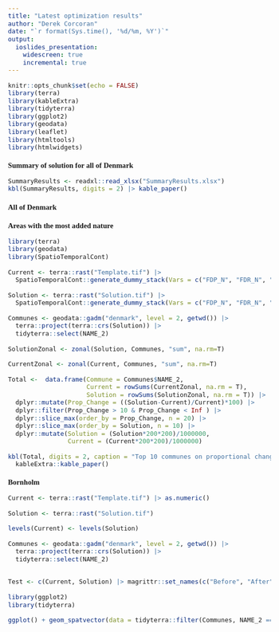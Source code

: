 ```yaml
---
title: "Latest optimization results"
author: "Derek Corcoran"
date: "`r format(Sys.time(), '%d/%m, %Y')`"
output:
  ioslides_presentation:
    widescreen: true
    incremental: true
---
```


```r
knitr::opts_chunk$set(echo = FALSE)
library(terra)
library(kableExtra)
library(tidyterra)
library(ggplot2)
library(geodata)
library(leaflet)
library(htmltools)
library(htmlwidgets)
```

## Summary of solution for all of Denmark

```r
SummaryResults <- readxl::read_xlsx("SummaryResults.xlsx")
kbl(SummaryResults, digits = 2) |> kable_paper()
```


## All of Denmark

<!-- Leaflet CSS and JavaScript -->
<link rel="stylesheet" href="http://cdn.leafletjs.com/leaflet-0.7.5/leaflet.css" />
<script src="http://cdn.leafletjs.com/leaflet-0.7.5/leaflet.js"></script>

<style>
    body, table, tr, td, th, div, h1, h2, input { font-family: "Calibri", "Trebuchet MS", "Ubuntu", Serif; font-size: 11pt; }
    #map { position:absolute; top:0; bottom:0; width:90%; } /* full size */
    .ctl {
        padding: 2px 10px 2px 10px;
        background: white;
        background: rgba(255,255,255,0.9);
        box-shadow: 0 0 15px rgba(0,0,0,0.2);
        border-radius: 5px;
        text-align: right;
    }
    .title {
        font-size: 18pt;
        font-weight: bold;
    }
    .src {
        font-size: 10pt;
    }
    .legend {
        background: white;
        padding: 6px 8px;
        font-size: 12px;
        line-height: 18px;
        color: #555;
    }
    .legend i {
        width: 18px;
        height: 18px;
        float: left;
        margin-right: 8px;
        opacity: 0.7;
    }
</style>

<div id="map"></div>

<script>
/* **** Leaflet **** */
var DarkMatter = L.tileLayer('https://cartodb-basemaps-{s}.global.ssl.fastly.net/dark_all/{z}/{x}/{y}.png', {
    attribution: '&copy; <a href="https://carto.com/attributions">CARTO</a>'
});

// Base layers
var osm = L.tileLayer('http://{s}.tile.osm.org/{z}/{x}/{y}.png', {attribution: '&copy; <a href="http://osm.org/copyright">OpenStreetMap</a> contributors'});

var cartodb = L.tileLayer('http://{s}.basemaps.cartocdn.com/light_all/{z}/{x}/{y}.png', {attribution: '&copy; <a href="http://www.openstreetmap.org/copyright">OpenStreetMap</a> contributors, &copy; <a href="http://cartodb.com/attributions">CartoDB</a>'});

// White background
var white = L.tileLayer("data:image/png;base64,iVBORw0KGgoAAAANSUhEUgAAAQAAAAEAAQMAAABmvDolAAAAA1BMVEX///+nxBvIAAAAH0lEQVQYGe3BAQ0AAADCIPunfg43YAAAAAAAAAAA5wIhAAAB9aK9BAAAAABJRU5ErkJggg==");

// Overlay layers (TMS)
var lyr = L.tileLayer('./{z}/{x}/{y}.png', {tms: true, opacity: 0.7, attribution: ""});

// Map
var map = L.map('map', {
    center: [56.08179712158155, 11.738158813369875],
    zoom: 20,
    minZoom: 7,
    maxZoom: 20,
    layers: [osm]
});

var basemaps = {
    "OpenStreetMap": osm, 
    "CartoDB Positron": cartodb, 
    "Dark matter": DarkMatter, 
    "Without background": white
};

var overlaymaps = {
    "Layer": lyr
};

// Title
var title = L.control();
title.onAdd = function(map) {
    this._div = L.DomUtil.create('div', 'ctl title');
    this.update();
    return this._div;
};
title.update = function(props) {
    this._div.innerHTML = "Sols";
};
title.addTo(map);

// Note
var src = 'Generated by <a href="http://www.klokan.cz/projects/gdal2tiles/">GDAL2Tiles</a>, Copyright &copy; 2008 <a href="http://www.klokan.cz/">Klokan Petr Pridal</a>,  <a href="http://www.gdal.org/">GDAL</a> &amp; <a href="http://www.osgeo.org/">OSGeo</a> <a href="http://code.google.com/soc/">GSoC</a>';
var note = L.control({position: 'bottomleft'});
note.onAdd = function(map) {
    this._div = L.DomUtil.create('div', 'ctl src');
    this.update();
    return this._div;
};
note.update = function(props) {
    this._div.innerHTML = src;
};
note.addTo(map);

// Add base layers with collapsible control enabled
L.control.layers(basemaps, overlaymaps, {collapsed: true}).addTo(map);

// Fit to overlay bounds (SW and NE points with (lat, lon))
map.fitBounds([[54.350986203547414, 15.597242237512058], [57.81260803961569, 7.879075389227694]]);


// Add color scale legend
var colorScale = ["#01665e", "#35978f", "#80cdc1", "#c7eae5", "#f6e8c3", "#dfc27d", "#bf812d", "#8c510a"];
var categories = ["FDP", "FDR", "FWP", "FWR", "ODP", "ODR", "OWP", "OWR"];

var legend = L.control({position: 'bottomright'});

legend.onAdd = function(map) {
    var div = L.DomUtil.create('div', 'legend');
    // Loop through categories and colors to generate labels
    for (var i = 0; i < categories.length; i++) {
        div.innerHTML +=
            '<i style="background:' + colorScale[i] + '"></i> ' +
            categories[i] + '<br>';
    }
    return div;
};

legend.addTo(map);
</script>




## Areas with the most added nature

```r
library(terra)
library(geodata)
library(SpatioTemporalCont)

Current <- terra::rast("Template.tif") |>
  SpatioTemporalCont::generate_dummy_stack(Vars = c("FDP_N", "FDR_N", "FWP_N", "FWR_N", "ODP_N", "ODR_N", "OWP_N", "OWR_N "))

Solution <- terra::rast("Solution.tif") |>
  SpatioTemporalCont::generate_dummy_stack(Vars = c("FDP_N", "FDR_N", "FWP_N", "FWR_N", "ODP_N", "ODR_N", "OWP_N", "OWR_N "))

Communes <- geodata::gadm("denmark", level = 2, getwd()) |>
  terra::project(terra::crs(Solution)) |>
  tidyterra::select(NAME_2)

SolutionZonal <- zonal(Solution, Communes, "sum", na.rm=T)

CurrentZonal <- zonal(Current, Communes, "sum", na.rm=T)

Total <-  data.frame(Commune = Communes$NAME_2,
                     Current = rowSums(CurrentZonal, na.rm = T),
                     Solution = rowSums(SolutionZonal, na.rm = T)) |>
  dplyr::mutate(Prop_Change = ((Solution-Current)/Current)*100) |>
  dplyr::filter(Prop_Change > 10 & Prop_Change < Inf ) |>
  dplyr::slice_max(order_by = Prop_Change, n = 20) |>
  dplyr::slice_max(order_by = Solution, n = 10) |> 
  dplyr::mutate(Solution = (Solution*200*200)/1000000,
                Current = (Current*200*200)/1000000)
```

```r
kbl(Total, digits = 2, caption = "Top 10 communes on proportional change") |> 
  kableExtra::kable_paper()
```

## Bornholm

```r
Current <- terra::rast("Template.tif") |> as.numeric()

Solution <- terra::rast("Solution.tif")

levels(Current) <- levels(Solution)

Communes <- geodata::gadm("denmark", level = 2, getwd()) |>
  terra::project(terra::crs(Solution)) |>
  tidyterra::select(NAME_2)


Test <- c(Current, Solution) |> magrittr::set_names(c("Before", "After")) |> terra::crop(tidyterra::filter(Communes, NAME_2 == Total$Commune[1]))

library(ggplot2)
library(tidyterra)

ggplot() + geom_spatvector(data = tidyterra::filter(Communes, NAME_2 == Total$Commune[1])) + geom_spatraster(data = Test)+ scale_fill_manual(name = "Current", values =  c("white","#01665e", "#35978f", "#80cdc1", "#c7eae5", "#f6e8c3", "#dfc27d","#bf812d", "#8c510a"), na.value = "#00000000") + theme_dark() + facet_wrap(~lyr) + ggtitle(Total$Commune[1])
```

